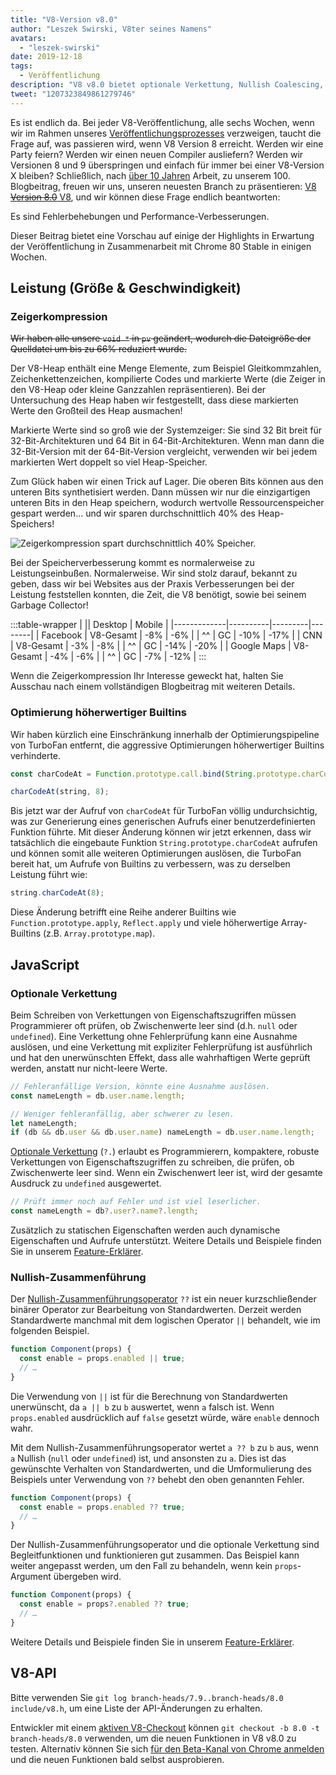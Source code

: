 ```yaml
---
title: "V8-Version v8.0"
author: "Leszek Swirski, V8ter seines Namens"
avatars:
  - "leszek-swirski"
date: 2019-12-18
tags:
  - Veröffentlichung
description: "V8 v8.0 bietet optionale Verkettung, Nullish Coalescing, schnellere Higher-Order-Builtins — und 40% weniger Speicherverbrauch dank Zeigerkompression, kein großes Ding."
tweet: "1207323849861279746"
---
```


<!-- Ja, es ist ein SVG. Bitte fragt mich nicht, wie lange ich dafür gebraucht habe. -->
<!-- markdownlint-capture -->
<!-- markdownlint-disable no-inline-html -->

<FullWidthImage />

<!-- markdownlint-restore -->

Es ist endlich da. Bei jeder V8-Veröffentlichung, alle sechs Wochen, wenn wir im Rahmen unseres [Veröffentlichungsprozesses](/docs/release-process) verzweigen, taucht die Frage auf, was passieren wird, wenn V8 Version 8 erreicht. Werden wir eine Party feiern? Werden wir einen neuen Compiler ausliefern? Werden wir Versionen 8 und 9 überspringen und einfach für immer bei einer V8-Version X bleiben? Schließlich, nach [über 10 Jahren](/blog/10-years) Arbeit, zu unserem 100. Blogbeitrag, freuen wir uns, unseren neuesten Branch zu präsentieren: [V8 ~~Version 8.0~~ V8](https://chromium.googlesource.com/v8/v8.git/+log/branch-heads/8.0), und wir können diese Frage endlich beantworten:

<!--truncate-->
Es sind Fehlerbehebungen und Performance-Verbesserungen.

Dieser Beitrag bietet eine Vorschau auf einige der Highlights in Erwartung der Veröffentlichung in Zusammenarbeit mit Chrome 80 Stable in einigen Wochen.

## Leistung (Größe & Geschwindigkeit)

### Zeigerkompression

~~Wir haben alle unsere `void *` in `pv` geändert, wodurch die Dateigröße der Quelldatei um bis zu 66% reduziert wurde.~~

Der V8-Heap enthält eine Menge Elemente, zum Beispiel Gleitkommzahlen, Zeichenkettenzeichen, kompilierte Codes und markierte Werte (die Zeiger in den V8-Heap oder kleine Ganzzahlen repräsentieren). Bei der Untersuchung des Heap haben wir festgestellt, dass diese markierten Werte den Großteil des Heap ausmachen!

Markierte Werte sind so groß wie der Systemzeiger: Sie sind 32 Bit breit für 32-Bit-Architekturen und 64 Bit in 64-Bit-Architekturen. Wenn man dann die 32-Bit-Version mit der 64-Bit-Version vergleicht, verwenden wir bei jedem markierten Wert doppelt so viel Heap-Speicher.

Zum Glück haben wir einen Trick auf Lager. Die oberen Bits können aus den unteren Bits synthetisiert werden. Dann müssen wir nur die einzigartigen unteren Bits in den Heap speichern, wodurch wertvolle Ressourcenspeicher gespart werden... und wir sparen durchschnittlich 40% des Heap-Speichers!

![Zeigerkompression spart durchschnittlich 40% Speicher.](/_img/v8-release-80/pointer-compression-chart.svg)

Bei der Speicherverbesserung kommt es normalerweise zu Leistungseinbußen. Normalerweise. Wir sind stolz darauf, bekannt zu geben, dass wir bei Websites aus der Praxis Verbesserungen bei der Leistung feststellen konnten, die Zeit, die V8 benötigt, sowie bei seinem Garbage Collector!

:::table-wrapper
| || Desktop | Mobile |
|-------------|----------|---------|--------|
| Facebook | V8-Gesamt | -8% | -6% |
| ^^ | GC | -10% | -17% |
| CNN | V8-Gesamt | -3% | -8% |
| ^^ | GC | -14% | -20% |
| Google Maps | V8-Gesamt | -4% | -6% |
| ^^ | GC | -7% | -12% |
:::

Wenn die Zeigerkompression Ihr Interesse geweckt hat, halten Sie Ausschau nach einem vollständigen Blogbeitrag mit weiteren Details.

### Optimierung höherwertiger Builtins

Wir haben kürzlich eine Einschränkung innerhalb der Optimierungspipeline von TurboFan entfernt, die aggressive Optimierungen höherwertiger Builtins verhinderte.

```js
const charCodeAt = Function.prototype.call.bind(String.prototype.charCodeAt);

charCodeAt(string, 8);
```

Bis jetzt war der Aufruf von `charCodeAt` für TurboFan völlig undurchsichtig, was zur Generierung eines generischen Aufrufs einer benutzerdefinierten Funktion führte. Mit dieser Änderung können wir jetzt erkennen, dass wir tatsächlich die eingebaute Funktion `String.prototype.charCodeAt` aufrufen und können somit alle weiteren Optimierungen auslösen, die TurboFan bereit hat, um Aufrufe von Builtins zu verbessern, was zu derselben Leistung führt wie:

```js
string.charCodeAt(8);
```

Diese Änderung betrifft eine Reihe anderer Builtins wie `Function.prototype.apply`, `Reflect.apply` und viele höherwertige Array-Builtins (z.B. `Array.prototype.map`).

## JavaScript

### Optionale Verkettung

Beim Schreiben von Verkettungen von Eigenschaftszugriffen müssen Programmierer oft prüfen, ob Zwischenwerte leer sind (d.h. `null` oder `undefined`). Eine Verkettung ohne Fehlerprüfung kann eine Ausnahme auslösen, und eine Verkettung mit expliziter Fehlerprüfung ist ausführlich und hat den unerwünschten Effekt, dass alle wahrhaftigen Werte geprüft werden, anstatt nur nicht-leere Werte.

```js
// Fehleranfällige Version, könnte eine Ausnahme auslösen.
const nameLength = db.user.name.length;

// Weniger fehleranfällig, aber schwerer zu lesen.
let nameLength;
if (db && db.user && db.user.name) nameLength = db.user.name.length;
```

[Optionale Verkettung](https://v8.dev/features/optional-chaining) (`?.`) erlaubt es Programmierern, kompaktere, robuste Verkettungen von Eigenschaftszugriffen zu schreiben, die prüfen, ob Zwischenwerte leer sind. Wenn ein Zwischenwert leer ist, wird der gesamte Ausdruck zu `undefined` ausgewertet.

```js
// Prüft immer noch auf Fehler und ist viel leserlicher.
const nameLength = db?.user?.name?.length;
```

Zusätzlich zu statischen Eigenschaften werden auch dynamische Eigenschaften und Aufrufe unterstützt. Weitere Details und Beispiele finden Sie in unserem [Feature-Erklärer](https://v8.dev/features/optional-chaining).

### Nullish-Zusammenführung

Der [Nullish-Zusammenführungsoperator](https://v8.dev/features/nullish-coalescing) `??` ist ein neuer kurzschließender binärer Operator zur Bearbeitung von Standardwerten. Derzeit werden Standardwerte manchmal mit dem logischen Operator `||` behandelt, wie im folgenden Beispiel.

```js
function Component(props) {
  const enable = props.enabled || true;
  // …
}
```

Die Verwendung von `||` ist für die Berechnung von Standardwerten unerwünscht, da `a || b` zu `b` auswertet, wenn `a` falsch ist. Wenn `props.enabled` ausdrücklich auf `false` gesetzt würde, wäre `enable` dennoch wahr.

Mit dem Nullish-Zusammenführungsoperator wertet `a ?? b` zu `b` aus, wenn `a` Nullish (`null` oder `undefined`) ist, und ansonsten zu `a`. Dies ist das gewünschte Verhalten von Standardwerten, und die Umformulierung des Beispiels unter Verwendung von `??` behebt den oben genannten Fehler.

```js
function Component(props) {
  const enable = props.enabled ?? true;
  // …
}
```

Der Nullish-Zusammenführungsoperator und die optionale Verkettung sind Begleitfunktionen und funktionieren gut zusammen. Das Beispiel kann weiter angepasst werden, um den Fall zu behandeln, wenn kein `props`-Argument übergeben wird.

```js
function Component(props) {
  const enable = props?.enabled ?? true;
  // …
}
```

Weitere Details und Beispiele finden Sie in unserem [Feature-Erklärer](https://v8.dev/features/nullish-coalescing).

## V8-API

Bitte verwenden Sie `git log branch-heads/7.9..branch-heads/8.0 include/v8.h`, um eine Liste der API-Änderungen zu erhalten.

Entwickler mit einem [aktiven V8-Checkout](/docs/source-code#using-git) können `git checkout -b 8.0 -t branch-heads/8.0` verwenden, um die neuen Funktionen in V8 v8.0 zu testen. Alternativ können Sie sich [für den Beta-Kanal von Chrome anmelden](https://www.google.com/chrome/browser/beta.html) und die neuen Funktionen bald selbst ausprobieren.
